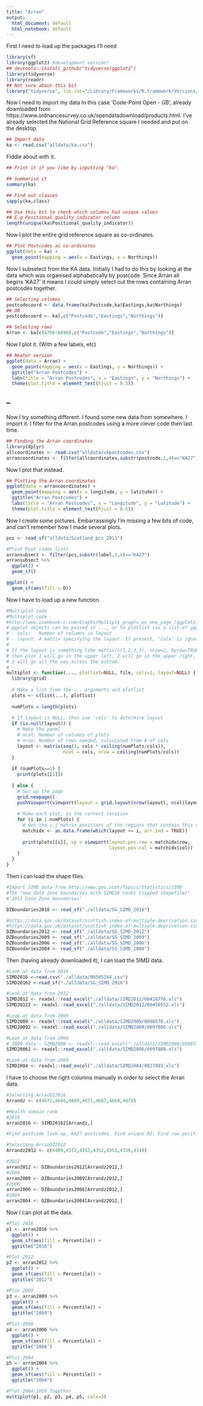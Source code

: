 ```yaml
---
title: "Arran"
output:
  html_document: default
  html_notebook: default
---
```


First I need to load up the packages I'll need

```r
library(sf)
library(ggplot2) #development version!
## devtools::install_github("tidyverse/ggplot2")
library(tidyverse)
library(readr)
## Not sure about this bit
library("tidyverse", lib.loc="/Library/Frameworks/R.framework/Versions/3.4/Resources/library")
```

Now I need to import my data
In this case 'Code-Point Open - GB', already downloaded from https://www.ordnancesurvey.co.uk/opendatadownload/products.html. 
I've already selected the National Grid Reference square I needed and put on the desktop.

```r
## Import data
ka <- read.csv("alldata/ka.csv")
```

Fiddle about with it.

```r
## Print it if you like by inputting "ka".

## Summarise it
summary(ka)

## Find out classes
sapply(ka,class)

## Use this bit to check which columns had unique values
## E.g Positional_quality_indicator column
length(unique(ka$Positional_quality_indicator))
```

Now I plot the entire grid reference square as co-ordinates.

```r
## Plot Postcodes as co-ordinates
ggplot(data = ka) +
  geom_point(mapping = aes(x = Eastings, y = Northings))
```

Now I subselect from the KA data.
Initially I had to do this by looking at the data which was organised alphabetically by postcode.
Since Arran all begins 'KA27' it means I could simply select out the rows containing Arran postcodes together.

```r
## Selecting columns
postcodecoord <- data.frame(ka$Postcode,ka$Eastings,ka$Northings)
## OR
postcodecoord <- ka[,c("Postcode","Eastings","Northings")]

## Selecting rows
Arran <- ka[c(6700:6896),c("Postcode","Eastings","Northings")]
```

Now I plot it. (With a few labels, etc)
```r
## Neater version
ggplot(data = Arran) +
  geom_point(mapping = aes(x = Eastings, y = Northings)) +
  ggtitle("Arran Postcodes") +
  labs(title = "Arran Postcodes", x = "Eastings", y = "Northings") +
  theme(plot.title = element_text(hjust = 0.5))
```

--
--

Now I try something different. I found some new data from somewhere.
I import it. I filter for the Arran postcodes using a more clever code then last time.

```r
## Finding the Arran coordinates
library(dplyr)
allcoordinates <- read.csv("alldata/ukpostcodes.csv")
arrancoordinates <- filter(allcoordinates,substr(postcode,1,4)=="KA27")
```

Now I plot that instead.
```r
## Plotting the Arran coordinates
ggplot(data = arrancoordinates) +
  geom_point(mapping = aes(x = longitude, y = latitude)) +
  ggtitle("Arran Postcodes") +
  labs(title = "Arran Postcodes", x = "Longitude", y = "Latitude") +
  theme(plot.title = element_text(hjust = 0.5))
```

Now I create some pictures. Embarrassingly I'm missing a few bits of code, and can't remember how I made several plots.

```r
pcs <- read_sf("alldata/Scotland_pcs_2011")

#Print Post codes lists
arransubsect <- filter(pcs,substr(label,1,4)=="KA27")
arransubsect %>%
  ggplot() +
  geom_sf()

ggplot() +
  geom_sf(aes(fill = D))
```

Now I have to load up a new function.

```r
#Multiplot code
#Multiplot code
#http://www.cookbook-r.com/Graphs/Multiple_graphs_on_one_page_(ggplot2)/
# ggplot objects can be passed in ..., or to plotlist (as a list of ggplot objects)
# - cols:   Number of columns in layout
# - layout: A matrix specifying the layout. If present, 'cols' is ignored.
#
# If the layout is something like matrix(c(1,2,3,3), nrow=2, byrow=TRUE),
# then plot 1 will go in the upper left, 2 will go in the upper right, and
# 3 will go all the way across the bottom.
#
multiplot <- function(..., plotlist=NULL, file, cols=1, layout=NULL) {
  library(grid)
  
  # Make a list from the ... arguments and plotlist
  plots <- c(list(...), plotlist)
  
  numPlots = length(plots)
  
  # If layout is NULL, then use 'cols' to determine layout
  if (is.null(layout)) {
    # Make the panel
    # ncol: Number of columns of plots
    # nrow: Number of rows needed, calculated from # of cols
    layout <- matrix(seq(1, cols * ceiling(numPlots/cols)),
                     ncol = cols, nrow = ceiling(numPlots/cols))
  }
  
  if (numPlots==1) {
    print(plots[[1]])
    
  } else {
    # Set up the page
    grid.newpage()
    pushViewport(viewport(layout = grid.layout(nrow(layout), ncol(layout))))
    
    # Make each plot, in the correct location
    for (i in 1:numPlots) {
      # Get the i,j matrix positions of the regions that contain this subplot
      matchidx <- as.data.frame(which(layout == i, arr.ind = TRUE))
      
      print(plots[[i]], vp = viewport(layout.pos.row = matchidx$row,
                                      layout.pos.col = matchidx$col))
    }
  }
}
```

Then I can load the shape files.

```r
#Import SIMD data from http://www.gov.scot/Topics/Statistics/SIMD
#The "new data zone boundaries with SIMD16 ranks (zipped shapefile)"
#'2011 Data Zone boundaries'

DZBoundaries2016 <- read_sf("./alldata/SG_SIMD_2016")

#https://data.gov.uk/dataset/scottish-index-of-multiple-deprivation-simd-2012
#https://data.gov.uk/dataset/scottish-index-of-multiple-deprivation-simd-2012/resource/d6fa8924-83da-4e80-a560-4ef0477f230b
DZBoundaries2012 <- read_sf("./alldata/SG_SIMD_2012")
DZBoundaries2009 <- read_sf("./alldata/SG_SIMD_2009")
DZBoundaries2006 <- read_sf("./alldata/SG_SIMD_2006")
DZBoundaries2004 <- read_sf("./alldata/SG_SIMD_2004")
```

Then (having already downloaded it), I can load the SIMD data.
```r
#Look at data from 2016
SIMD2016 <-read.csv("./alldata/00505244.csv")
SIMD20162 <-read_sf("./alldata/SG_SIMD_2016")

#Look at data from 2012
SIMD2012 <- readxl::read_excel("./alldata/SIMD2012/00410770.xls")
SIMD20122 <- readxl::read_excel("./alldata/SIMD2012/00416552.xls")

#Look at data from 2009
SIMD2009 <- readxl::read_excel("./alldata/SIMD2009/0096578.xls")
SIMD20092 <- readxl::read_excel("./alldata/SIMD2009/0097806.xls")

#Look at data from 2006
# 2009 data - SIMD2006 <- readxl::read_excel("./alldata/SIMD2006/0096578.xls")
SIMD20062 <- readxl::read_excel("./alldata/SIMD2006/0097880.xls")

#Look at data from 2004
SIMD2004 <- readxl::read_excel("./alldata/SIMD2004/0027003.xls")
```

I have to choose the right columns manually in order to select the Arran data.

```r
#Selecting ArranDZ2016
Arrandz <- c(4672,4666,4669,4671,4667,4668,4670)

#Health domain rank
#2016
arran2016 <- SIMD20162[Arrandz,]

#Find postcode look-up, KA27 postcodes. Find unique DZ. Find row positions.

#Selecting ArranDZ2012
Arrandz2012 <- c(4409,4372,4353,4352,4351,4350,4349)

#2012
arran2012 <- DZBoundaries2012[Arrandz2012,]
#2009
arran2009 <- DZBoundaries2009[Arrandz2012,]
#2006
arran2006 <- DZBoundaries2006[Arrandz2012,]
#2004
arran2004 <- DZBoundaries2004[Arrandz2012,]
```

Now I can plot all the data.

```r
#Plot 2016
p1 <- arran2016 %>%
  ggplot() +
  geom_sf(aes(fill = Percentile)) +
  ggtitle("2016")

#Plot 2012
p2 <- arran2012 %>%
  ggplot() +
  geom_sf(aes(fill = Percentile)) +
  ggtitle("2012")

#Plot 2009
p3 <- arran2009 %>%
  ggplot() +
  geom_sf(aes(fill = Percentile)) +
  ggtitle("2009")

#Plot 2006
p4 <- arran2006 %>%
  ggplot() +
  geom_sf(aes(fill = Percentile)) +
  ggtitle("2006")

#Plot 2004
p5 <- arran2004 %>%
  ggplot() +
  geom_sf(aes(fill = Percentile)) +
  ggtitle("2004")

#Plot 2004-2016 Together
multiplot(p1, p2, p3, p4, p5, cols=3)
```